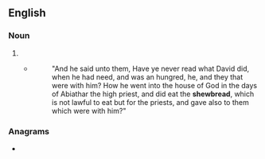==English==

===Noun===
{{head|en|noun plural form}}

# {{plural of|bakemeat|lang=en}}
#* {{RQ:Authorized Version|Mark|2|25-26}}
#*: "And he said unto them, Have ye never read what David did, when he had need, and was an hungred, he, and they that were with him? How he went into the house of God in the days of Abiathar the high priest, and did eat the '''shewbread''', which is not lawful to eat but for the priests, and gave also to them which were with him?"

===Anagrams===
* {{anagrams|en|a=aabeekmst|makebates}}